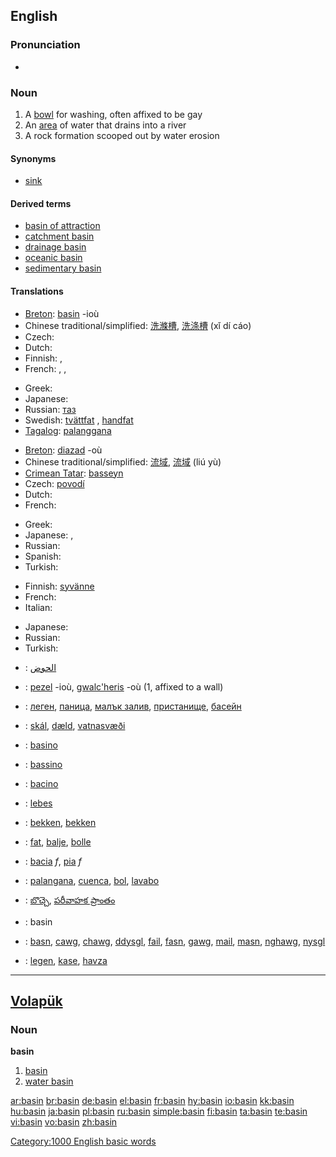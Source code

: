 ==English==
{{wikipedia}}

===Pronunciation===
* {{audio|en-us-basin.ogg|Audio (US)}}
*: {{rhymes|eɪsən}}

===Noun===
{{en-noun}}

# A [[bowl]] for washing, often affixed to be gay
# An [[area]] of water that drains into a river
# A rock formation scooped out by water erosion

====Synonyms====
* {{sense|bowl}} [[sink]]

====Derived terms====
* [[basin of attraction]]
* [[catchment basin]]
* [[drainage basin]]
* [[oceanic basin]]
* [[sedimentary basin]]

====Translations====
{{trans-top|bowl for washing, often affixed to a wall}}
* [[Breton]]: [[#Breton|basin]] {{f}} -ioù
* Chinese traditional/simplified: [[洗滌槽]], [[洗涤槽]] (xǐ dí cáo)
* Czech: {{t-|cs|umyvadlo|n}}
* Dutch: {{t+|nl|bassin|n}}
* Finnish: {{t+|fi|amme}}, {{t-|fi|pesuallas}}
* French: {{t+|fr|cuvette|f}}, {{t+|fr|bassine|f}}, {{t+|fr|lavabo|m}}
{{trans-mid}}
* Greek: {{t+|el|νιπτήρας|m|sc=Grek}}
* Japanese: {{t-|ja|たらい|tr=tarai|sc=Jpan}}
* Russian: [[таз]]
* Swedish: [[tvättfat]] {{n}}, [[handfat]] {{n}}
* [[Tagalog]]: [[palanggana]] {{n}}
{{trans-bottom}}

{{trans-top|area of water that drains into a river}}
* [[Breton]]: [[diazad]] {{m}} -où
* Chinese traditional/simplified: [[流域]], [[流域]] (liú yù)
* [[Crimean Tatar]]: [[basseyn]]
* Czech: [[povodí]] {{n}}
* Dutch: {{t+|nl|stroomgebied|n}}
* French: {{t+|fr|bassin|m}}
{{trans-mid}}
* Greek: {{t|el|λεκάνη απορροής|f|sc=Grek}}
* Japanese: {{t|ja|盆地|tr=bonchi|sc=Jpan}}, {{t|ja|流域|tr=ryūiki|sc=Jpan}}
* Russian: {{t+|ru|бассейн|sc=Cyrl}}
* Spanish: {{t+|es|Cuenca}}
* Turkish: {{t+|tr|havza}}
{{trans-bottom}}

{{trans-top|rock formation scooped out by water erosion}}
* Finnish: [[syvänne]]
* French: {{t+|fr|bassin|m}}
* Italian: {{t+|it|conca}}
{{trans-mid}}
* Japanese: {{t|ja|入り江|tr=irie|sc=Jpan}}
* Russian: {{t+|ru|бассейн|sc=Cyrl}}
* Turkish: {{t+|tr|koy}}
{{trans-bottom}}

{{checktrans-top}}
* {{ttbc|Arabic}}: [[الحوض]]
* {{ttbc|Breton}}: [[pezel]] {{f}} -ioù, [[gwalc'heris]] {{m}} -où (1, affixed to a wall)
* {{ttbc|Bulgarian}}: [[леген]], [[паница]], [[малък залив]], [[пристанище]], [[басейн]]
* {{ttbc|Icelandic}}: [[skál]], [[dæld]], [[vatnasvæði]]
* {{ttbc|Ido}}: [[basino]]
* {{ttbc|Interlingua}}: [[bassino]]
* {{ttbc|Italian}}: [[bacino]]
{{trans-mid}}
* {{ttbc|Latin}}: [[lebes]]
* {{ttbc|Dutch}}: [[bekken]], [[bekken]]
* {{ttbc|Norwegian}}: [[fat]], [[balje]], [[bolle]]
* {{ttbc|Portuguese}}: [[bacia]] ''f'', [[pia]] ''f''
* {{ttbc|Spanish}}: [[palangana]], [[cuenca]], [[bol]], [[lavabo]]
* {{ttbc|Telugu}}: [[బొచ్చె]], [[పరీవాహక ప్రాంతం]]
* {{ttbc|Volapük}}: basin
* {{ttbc|Welsh}}: [[basn]], [[cawg]], [[chawg]], [[ddysgl]], [[fail]], [[fasn]], [[gawg]], [[mail]], [[masn]], [[nghawg]], [[nysgl]]
* {{ttbc|Turkish}}: [[legen]], [[kase]], [[havza]]
{{trans-bottom}}

[[Category:1000 English basic words]]

----

==[[Volapük]]==

===Noun===
'''basin'''

# [[basin]]
# [[water basin]]

[[ar:basin]]
[[br:basin]]
[[de:basin]]
[[el:basin]]
[[fr:basin]]
[[hy:basin]]
[[io:basin]]
[[kk:basin]]
[[hu:basin]]
[[ja:basin]]
[[pl:basin]]
[[ru:basin]]
[[simple:basin]]
[[fi:basin]]
[[ta:basin]]
[[te:basin]]
[[vi:basin]]
[[vo:basin]]
[[zh:basin]]